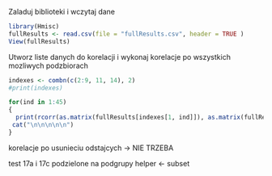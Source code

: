 Zaladuj biblioteki i wczytaj dane
```r
library(Hmisc)
fullResults <- read.csv(file = "fullResults.csv", header = TRUE )
View(fullResults)
```

Utworz liste danych do korelacji i wykonaj korelacje po wszystkich mozliwych podzbiorach
```r
indexes <- combn(c(2:9, 11, 14), 2)
#print(indexes)

for(ind in 1:45)
{
  print(rcorr(as.matrix(fullResults[indexes[1, ind]]), as.matrix(fullResults[indexes[2, ind]]), type = 'spearman'))
 cat("\n\n\n\n\n")
}
```
korelacje po usunieciu odstajcych -> NIE TRZEBA

test 17a i 17c podzielone na podgrupy
helper <- subset
```r
```


